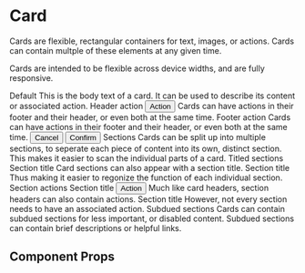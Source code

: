 
<Meta title="Components/Card" component={Card} />

# Card

Cards are flexible, rectangular containers for text, images, or actions. Cards can contain multple of these elements at any given time.

Cards are intended to be flexible across device widths, and are fully responsive.

<Canvas withToolbar>
  <Story name="default">
    <Card>
      <CardHeader>
        <Heading color="textDarker">Default</Heading>
      </CardHeader>
      <CardBody>
        This is the body text of a card. It can be used to describe its content
        or associated action.
      </CardBody>
    </Card>
  </Story>
</Canvas>

<Canvas withToolbar>
  <Story name="compositions">
    <Flex mb="xl">
      <Card mr="xl">
        <CardHeader>
          <Heading color="textDarker">Header action</Heading>
          <Button variant="link">Action</Button>
        </CardHeader>
        <CardBody>
          Cards can have actions in their footer and their header, or even both
          at the same time.
        </CardBody>
      </Card>
      <Card mr="xl">
        <CardHeader>
          <Heading color="textDarker">Footer action</Heading>
        </CardHeader>
        <CardBody>
          Cards can have actions in their footer and their header, or even both
          at the same time.
        </CardBody>
        <CardFooter>
          <Button mr="md">Cancel</Button>
          <Button variant="primary">Confirm</Button>
        </CardFooter>
      </Card>
    </Flex>
    <Flex mb="xl">
      <Card height="fit-content" mr="xl">
        <CardHeader>
          <Heading color="textDarker">Sections</Heading>
        </CardHeader>
        <CardBody divider>
          Cards can be split up into multiple sections, to seperate each piece
          of content into its own, distinct section.
        </CardBody>
        <CardBody>
          This makes it easier to scan the individual parts of a card.
        </CardBody>
      </Card>
      <Card mr="xl">
        <CardHeader>
          <Heading color="textDarker">Titled sections</Heading>
        </CardHeader>
        <CardBody divider>
          <Heading variant="subHeading" color="textLighter" mb="md">
            Section title
          </Heading>
          Card sections can also appear with a section title.
        </CardBody>
        <CardBody>
          <Heading variant="subHeading" color="textLighter" mb="md">
            Section title
          </Heading>
          Thus making it easier to regonize the function of each individual section.
        </CardBody>
      </Card>
    </Flex>
    <Flex mb="xl">
      <Card mr="xl">
        <CardHeader>
          <Heading color="textDarker">Section actions</Heading>
        </CardHeader>
        <CardBody divider>
          <Flex mb="md" justifyContent="space-between" alignItems="center">
            <Heading variant="subHeading" color="textLighter">
              Section title
            </Heading>
            <Button variant="link" fontSize="subHeading">
              Action
            </Button>
          </Flex>
          Much like card headers, section headers can also contain actions.
        </CardBody>
        <CardBody>
          <Heading variant="subHeading" color="textLighter" mb="md">
            Section title
          </Heading>
          However, not every section needs to have an associated action.
        </CardBody>
      </Card>
      <Card height="fit-content" mr="xl">
        <CardHeader>
          <Heading color="textDarker">Subdued sections</Heading>
        </CardHeader>
        <CardBody divider>
          Cards can contain subdued sections for less important, or disabled
          content.
        </CardBody>
        <CardBody bg="backgroundLight">
          Subdued sections can contain brief descriptions or helpful links.
        </CardBody>
      </Card>
    </Flex>
  </Story>
</Canvas>

## Component Props

<ArgsTable of={Card} />
